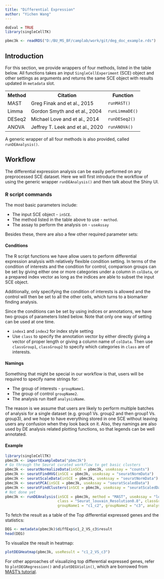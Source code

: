 ```yaml
---
title: "Differential Expression"
author: "Yichen Wang"
---
```


```r
doEval = TRUE
library(singleCellTK)
```
```r
pbmc3k <- readRDS("D:/BU_MS_BF/camplab/work/git/deg_doc_example.rds")
```

## Introduction

For this section, we provide wrappers of four methods, listed in the table below. All functions takes an input `SingleCellExperiment` (SCE) object and other settings as arguments and returns the same SCE object with results updated in `metadata` slot.  

<table>
  <tr>
    <th>Method</th>
    <th>Citation</th>
    <th>Function</th>
  </tr>
  <tr>
    <td>MAST</td>
    <td>Greg Finak and et al., 2015</td>
    <td>`runMAST()`</td>
  </tr>
  <tr>
    <td>Limma</td>
    <td>Gordon Smyth and et al., 2004</td>
    <td>`runLimmaDE()`</td>
  </tr>
  <tr>
    <td>DESeq2</td>
    <td>Michael Love and et al., 2014</td>
    <td>`runDESeq2()`</td>
  </tr>
  <tr>
    <td>ANOVA</td>
    <td>Jeffrey T. Leek and et al., 2020</td>
    <td>`runANOVA()`</td>
  </tr>
</table>

A generic wrapper of all four methods is also provided, called `runDEAnalysis()`.  

## Workflow

The differential expression analysis can be easily performed on any preprocessed SCE dataset. Here we will first introduce the workflow of using the generic wrapper `runDEAnalysis()` and then talk about the Shiny UI.  

### R script commands

The most basic parameters include:  

- The input SCE object - `inSCE`.
- The method listed in the table above to use - `method`.
- The assay to perform the analysis on - `useAssay`

Besides these, there are also a few other required parameter sets:  

#### Conditions

The R script functions we have allow users to perform differential expression analysis with relatively flexible condition setting. In terms of the condition of interests and the condition for control, comparison groups can be set by giving either one or more categories under a column in `colData`, or a prepared index vector as long as the indices are able to subset the input SCE object.  

Additionally, only specifying the condition of interests is allowed and the control will then be set to all the other cells, which turns to a biomarker finding analysis.  

Since the conditions can be set by using indices or annotations, we have two groups of parameters listed below. Note that only one way of setting can be used at one time.  

- `index1` and `index2` for index style setting
- Use `class` to specify the annotation vector by either directly giving a vector of proper length or giving a column name of `colData`. Then use `classGroup1`, `classGroup2` to specify which categories in `class` are of interests.  

#### Namings

Something that might be special in our workflow is that, users will be required to specify name strings for: 

- The group of interests - `groupName1`.
- The group of control `groupName2`.
- The analysis run itself `analysisName`. 

The reason is we assume that users are likely to perform multiple batches of analysis for a single dataset (e.g. group1 Vs. group2 and then group1 Vs. group3), and we hope to have everything stored in one SCE without leaving users any confusion when they look back on it. Also, they namings are also used by DE analysis related plotting functions, so that legends can be well annotated.  

#### Example

```R
library(singleCellTK)
pbmc3k <- importExampleData("pbmc3k")
# Go through the Seurat curated workflow to get basic clusters
pbmc3k <- seuratNormalizeData(inSCE = pbmc3k, useAssay = "counts")
pbmc3k <- seuratFindHVG(inSCE = pbmc3k, useAssay = "seuratNormData")
pbmc3k <- seuratScaleData(inSCE = pbmc3k, useAssay = "seuratNormData")
pbmc3k <- seuratPCA(inSCE = pbmc3k, useAssay = "seuratScaledData")
pbmc3k <- seuratFindClusters(inSCE = pbmc3k, useAssay = "seuratScaledData")
# Not done yet
pbmc3k <- runDEAnalysis(inSCE = pbmc3k, method = "MAST", useAssay = "logcounts",
                        class = "Seurat_louvain_Resolution0.8", classGroup1 = c(1, 2), classGroup2 = 3,
                        groupName1 = "c1_c2", groupName2 = "c3", analysisName = "c1_2_VS_c3")
```

To fetch the result as a table of the Top differential expressed genes and the statistics:  

```R
DEG <- metadata(pbmc3k)$diffExp$c1_2_VS_c3$result
head(DEG)
```

To visualize the result in heatmap:  

```R
plotDEGHeatmap(pbmc3k, useResult = "c1_2_VS_c3")
```

For other approaches of visualizing top differential expressed genes, refer to `plotDEGRegression()` and `plotDEGViolin()`, which are borrowed from [MAST's tutorial](https://www.bioconductor.org/packages/release/bioc/vignettes/MAST/inst/doc/MAITAnalysis.html#401_visualization_of_50_most_differentially_expressed_genes).  


